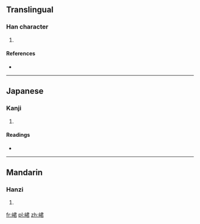 ==Translingual==

===Han character===
{{Han char|rn=46|rad=山|as=07|sn=10|four=2776<sub>7</sub>|canj=山尸大口 (USKR)}}

# {{defn|Han|sort=山07}}

====References====
* {{Han ref|kx=0311.240|dkj=08086|dj=0611.240|hdz=10776.090|uh=5CEE|ud=23790|bh=D16E|bd=53614}}

----

==Japanese==

===Kanji===
{{ja-kanji|grade=|rs=山07}}

# {{defn|Japanese|sort=山07}}

====Readings====
* {{ja-readings|on=[[きん]] (kin), [[こん]] (kon), [[くん]] (kun)|kun=[[つらなる]] (tsuranaru)}}

----

==Mandarin==

===Hanzi===
{{cmn-hanzi|pin=[[qūn]] ([[qun1]])|wg=ch'ün<sup>1</sup>}}

# {{defn|Mandarin|sort=山07}}

[[fr:峮]]
[[pl:峮]]
[[zh:峮]]